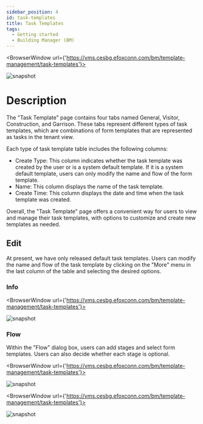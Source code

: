 ---
sidebar_position: 4
id: task-templates
title: Task Templates
tags:
  - Getting started
  - Building Manager (BM)
---


<BrowserWindow url={'https://vms.cesbg.efoxconn.com/bm/template-management/task-templates'}>

![snapshot](../../assets/bm/bm-task-template-zh-hant.png)

</BrowserWindow>

# Description

The "Task Template" page contains four tabs named General, Visitor, Construction, and Garrison. These tabs represent different types of task templates, which are combinations of form templates that are represented as tasks in the tenant view.

Each type of task template table includes the following columns:

- Create Type: This column indicates whether the task template was created by the user or is a system default template. If it is a system default template, users can only modify the name and flow of the form template.
- Name: This column displays the name of the task template.
- Create Time: This column displays the date and time when the task template was created.

Overall, the "Task Template" page offers a convenient way for users to view and manage their task templates, with options to customize and create new templates as needed.

## Edit

At present, we have only released default task templates. Users can modify the name and flow of the task template by clicking on the "More" menu in the last column of the table and selecting the desired options.

### Info

<BrowserWindow url={'https://vms.cesbg.efoxconn.com/bm/template-management/task-templates'}>

![snapshot](../../assets/bm/bm-edit-task-template-zh-hant.png)

</BrowserWindow>

### Flow

Within the "Flow" dialog box, users can add stages and select form templates. Users can also decide whether each stage is optional.

<BrowserWindow url={'https://vms.cesbg.efoxconn.com/bm/template-management/task-templates'}>

![snapshot](../../assets/bm/bm-view-task-template-flow-zh-hant.png)

</BrowserWindow>

<BrowserWindow url={'https://vms.cesbg.efoxconn.com/bm/template-management/task-templates'}>

![snapshot](../../assets/bm/bm-edit-task-template-flow-zh-hant.png)

</BrowserWindow>
